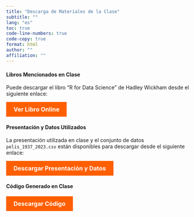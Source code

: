```yaml
---
title: "Descarga de Materiales de la Clase"
subtitle: ""
lang: "es"
toc: true
code-line-numbers: true
code-copy: true
format: html
author: ""
affiliation: ""
---
```


<div style="margin-top: 20px;">
<h4>Libros Mencionados en Clase</h4>
<p>Puede descargar el libro "R for Data Science" de Hadley Wickham desde el siguiente enlace:</p>
<a href="https://r4ds.hadley.nz" style="background-color: #FF5F00; color: white; padding: 10px 20px; border: none; border-radius: 0px; text-decoration: none; font-size: 16px; font-weight: bold; display: inline-block; cursor: pointer; transition: background-color 0.3s ease;">Ver Libro Online</a>

<h4>Presentación y Datos Utilizados</h4>
<p>La presentación utilizada en clase y el conjunto de datos <code>pelis_1937_2023.csv</code> están disponibles para descargar desde el siguiente enlace:</p>
<a href="https://share.aprendetidyverse.com/share/clase_2" style="background-color: #FF5F00; color: white; padding: 10px 20px; border: none; border-radius: 0px; text-decoration: none; font-size: 16px; font-weight: bold; display: inline-block; cursor: pointer; transition: background-color 0.3s ease;">Descargar Presentación y Datos</a>

<h4>Código Generado en Clase</h4>

<a href="https://share.aprendetidyverse.com/s/codigo_clase_2" style="background-color: #FF5F00; color: white; padding: 10px 20px; border: none; border-radius: 0px; text-decoration: none; font-size: 16px; font-weight: bold; display: inline-block; cursor: pointer; transition: background-color 0.3s ease;">Descargar Código</a>

</div>